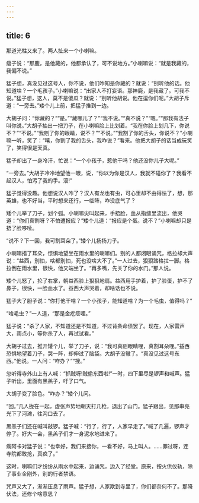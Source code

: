 ```yaml
---
---
---
```

title: 6
---



那道光柱又来了。两人扯来一个小喇嘛。

瘦子说：“那鹿，是他藏的，他都承认了，可不说地方。”小喇嘛说：“就是我藏的，我偏不说。”

猛子想，真没见过这号人，你不说，他们咋知是你藏的？就说：“别听他的话。他知道啥？一个毛孩子。”小喇嘛说：“出家人不打妄语。那神鹿，是我藏了。可我不说。”猛子想，这人，莫不是傻瓜？就说：“别听他胡说。他在逗你们呢。”大胡子斥道：“一旁去。”矮个儿上前，把猛子推到一边。

大胡子问：“你藏的？”“是。”“藏哪儿了？”“我不说。”“真不说？”“嗯。”“那我有法子叫你说。”大胡子抽出一把刀子，在小喇嘛脸上比划着。“我在你脸上划几下，你说不？”“不说。”“我剜了你的眼睛，说不？”“不说。”“我割了你的舌头，你说不？”小喇嘛一听，笑了：“嘻，你割了我的舌头，我咋说？”看来。他把大胡子的话当成玩笑了，笑得很是天真。

猛子却出了一身冷汗，忙说：“一个小孩子，惹他干吗？他还没你儿子大呢。”

“一旁去。”大胡子冷冷地望他一眼，说，“你以为你是汉人，我就不碰你了？我看不起汉人，怕污了我的手。滚!”

猛子觉得没趣。他想说汉人咋了？汉人有龙也有虫，可心里却不由得怯了，想，那英雄，也不好当，平时想来还行，一临阵，咋没底气了？

矮个儿举了刀子，划个弧。小喇嘛尖叫起来，手捂脸，血从指缝里流出，他哭道：“你们真割呀？不怕遭报应？”矮个儿道：“报应是个蛋。说不？”小喇嘛却只是捂了脸哆嗦。

“说不？下一回，我可割耳朵了。”矮个儿扬扬刀子。

小喇嘛捂了耳朵，惊惧地望坐在雨水里的喇嘛们。别的人都闭眼诵咒，格拉却大声说：“益西，别怕，啥都别怕，死也没啥大不了。”一人过去，狠狠踏格拉一脚。格拉倒在雨水里，很快，他又端坐了。“再多嘴，先关了你的水门。”那人说。

矮个儿怒了，抡了右掌，朝益西脸上狠狠地扇。益西用手护着，护了脸蛋，护不了鼻子，很快，一脸血水了。益西大声哭着，却啥话也不说。

猛子大了胆子说：“你打他干啥？一个小孩子，能知道啥？为一个毛虫，值得吗？”

“啥毛虫？”一人道，“那是金疙瘩哩。”

猛子说：“杀了人家，不知道还是不知道，不过背条命债罢了。现在，人家雷声大，雨点小，等你杀了人，再试试看。”

大胡子过去，推开矮个儿，举了刀子，说：“我可真剜眼睛哩，真割耳朵哩。”益西恐惧地望着刀子，哭一阵，却伸过了脑袋。大胡子没辙了。“真没见过这号东西。”他说。一人问：“咋办？”“搜。”

忽听得寺外山上有人喊：“抓贼呀!贼偷东西啦!”一时，四下里尽是锣声和喊声。猛子听出，里面有黑羔子，吁了口气。

大胡子变了脸色。“咋办？”矮个儿问。

“回。”几人拢在一起，虚张声势地朝天打几枪，退出了山门。猛子跟出，见那串亮光下了河滩，往沟口去了。

黑羔子们还在喊叫敲锣。猛子喊：“行了，行了，人家早走了。”喊了几遍，锣声才停了。好大一会，黑羔子们才一身泥水地进来了。

瘸阿卡对猛子说：“也幸好，我们来接你，一看不好，马上叫人。……罪过呀，连寺院都敢抢，真疯了。”

这时，喇嘛们才纷纷从雨水中起来，边诵咒，边入了经堂。原来，按火供仪轨，除了事业金刚外，别的行者禁语。

咒声又大了，渐渐压息了雨声。猛子想，人家欺到寺里了，你们都奈何不了。那降伏法，还修个啥意思？